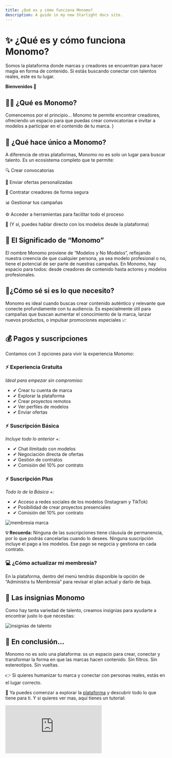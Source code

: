 ```yaml
---
title: ¿Qué es y cómo funciona Monomo?
description: A guide in my new Starlight docs site.
---
```

# ✨ ¿Qué es y cómo funciona Monomo?

Somos la plataforma donde marcas y creadores se encuentran para hacer magia en forma de contenido. Si estás buscando conectar con talentos reales, este es tu lugar.

**Bienvenidos 🤩**

## 👨‍🎨 ¿Qué es Monomo?

Comencemos por el principio… Monomo te permite encontrar creadores, ofreciendo un espacio para que puedas crear convocatorias e invitar a modelos a participar en el contenido de tu marca. }

## 💎 ¿Qué hace único a Monomo?

A diferencia de otras plataformas, Monomo no es solo un lugar para buscar talento.
Es un ecosistema completo que te permite:

🔍 Crear convocatorias

🤙 Enviar ofertas personalizadas

🤝 Contratar creadores de forma segura

📊 Gestionar tus campañas

⚙️ Acceder a herramientas para facilitar todo el proceso

📲 (Y sí, puedes hablar directo con los modelos desde la plataforma)

## 🤳 El Significado de “Monomo”

El nombre Monomo proviene de “Modelos y No Modelos”, reflejando nuestra creencia de que cualquier persona, ya sea modelo profesional o no, tiene el potencial de ser parte de nuestras campañas. En Monomo, hay espacio para todos: desde creadores de contenido hasta actores y modelos profesionales.

## 🤔¿Cómo sé si es lo que necesito?

Monomo es ideal cuando buscas crear contenido auténtico y relevante que conecte profundamente con tu audiencia. Es especialmente útil para campañas que buscan aumentar el conocimiento de la marca, lanzar nuevos productos, o impulsar promociones especiales 📈

## 💰 Pagos y suscripciones

Contamos con 3 opciones para vivir la experiencia Monomo:

<div style={{
  display: 'flex',
  flexWrap: 'wrap',
  gap: '20px',
  justifyContent: 'space-between',
}}>

  <div style={{
    flex: '1 1 300px',
    padding: '15px',
    border: '1px solid #ddd',
    borderRadius: '10px',
    backgroundColor: '#f9f9f9'
  }}>
    <h3>⚡ Experiencia Gratuita</h3>
    <p><em>Ideal para empezar sin compromiso:</em></p>
    <ul>
      <li>✔ Crear tu cuenta de marca</li>
      <li>✔ Explorar la plataforma</li>
      <li>✔ Crear proyectos remotos</li>
      <li>✔ Ver perfiles de modelos</li>
      <li>✔ Enviar ofertas</li>
    </ul>
  </div>

  <div style={{
    flex: '1 1 300px',
    padding: '15px',
    border: '1px solid #ddd',
    borderRadius: '10px',
    backgroundColor: '#f0f6ff'
  }}>
    <h3>⚡ Suscripción Básica</h3>
    <p><em>Incluye todo lo anterior +:</em></p>
    <ul>
      <li>✔ Chat ilimitado con modelos</li>
      <li>✔ Negociación directa de ofertas</li>
      <li>✔ Gestión de contratos</li>
      <li>✔ Comisión del 10% por contrato</li>
    </ul>
  </div>

  <div style={{
    flex: '1 1 300px',
    padding: '15px',
    border: '1px solid #ddd',
    borderRadius: '10px',
    backgroundColor: '#fff3f9'
  }}>
    <h3>⚡ Suscripción Plus</h3>
    <p><em>Todo lo de la Básica +:</em></p>
    <ul>
      <li>✔ Acceso a redes sociales de los modelos (Instagram y TikTok)</li>
      <li>✔ Posibilidad de crear proyectos presenciales</li>
      <li>✔ Comisión del 10% por contrato</li>
    </ul>
  </div>

</div>

![membresia marca](/images/membresia-marca.png)

**💡 Recuerda:**  Ninguna de las suscripciones tiene cláusula de permanencia, por lo que podrás cancelarlas cuando lo desees.
Ninguna suscripción incluye el pago a los modelos. Ese pago se negocia y gestiona en cada contrato.

### 💻 ¿Cómo actualizar mi membresía?

En la plataforma, dentro del menú tendrás disponible la opción de “Administra tu Membresía” para revisar el plan actual y darlo de baja. 

## 🏅 Las insignias Monomo

Como hay tanta variedad de talento, creamos insignias para ayudarte a encontrar justo lo que necesitas:

![insignias de talento](/images/insginias-talento.png)

## 🎯 En conclusión…

Monomo no es solo una plataforma: ss un espacio para crear, conectar y transformar la forma en que las marcas hacen contenido. Sin filtros. Sin estereotipos. Sin vueltas.

👉 Si quieres humanizar tu marca y conectar con personas reales, estás en el lugar correcto.

🎥 Ya puedes comenzar a explorar la [plataforma](https://app.monomo.com.co/) y descubrir todo lo que tiene para ti. Y si quieres ver mas, aquí tienes un tutorial:

<div
  style={{
    position: 'relative',
    paddingBottom: '50%',
    height: 0,
    maxWidth: '560px',
    margin: '24px auto',
  }}
>
  <iframe
    src="https://www.youtube.com/embed/MaHkyn8daVk"
    frameBorder="0"
    allow="accelerometer; autoplay; clipboard-write; encrypted-media; gyroscope; picture-in-picture"
    allowFullScreen
    style={{
      position: 'absolute',
      top: 0,
      left: 0,
      width: '100%',
      height: '100%',
      borderRadius: '12px',
    }}
  />
</div>

**¡Gracias por ser parte de nuestra comunidad! 💜**

